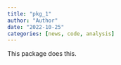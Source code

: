 ```yaml
---
title: "pkg_1"
author: "Author"
date: "2022-10-25"
categories: [news, code, analysis]
---
```


This package does this. 
